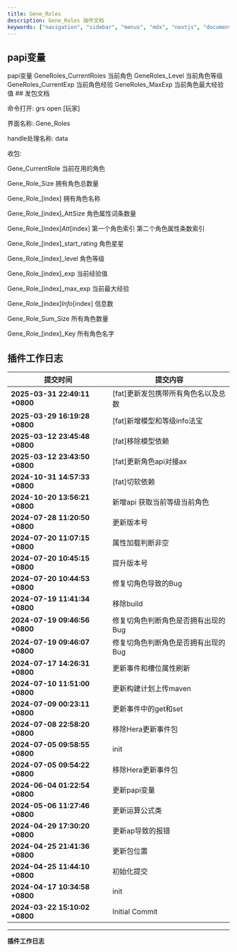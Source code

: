 ```yaml
---
title: Gene_Roles
description: Gene_Roles 插件文档
keywords: ["navigation", "sidebar", "menus", "mdx", "nextjs", "documents"]
---
```



## papi变量
<Step>
papi变量
GeneRoles_CurrentRoles 当前角色
GeneRoles_Level 当前角色等级
GeneRoles_CurrentExp 当前角色经验
GeneRoles_MaxExp 当前角色最大经验值
</Step>
## 发包文档

<Step>
<StepItem title="命令打开">

命令打开: grs open [玩家]

界面名称: Gene_Roles

handle处理名称: data

收包:

Gene_CurrentRole 当前在用的角色

Gene_Role_Size 拥有角色总数量

Gene_Role_[index] 拥有角色名称

Gene_Role_[index]_AttSize 角色属性词条数量

Gene_Role_[index]_Att_[index] 第一个角色索引 第二个角色属性条数索引

Gene_Role_[index]_start_rating 角色星星

Gene_Role_[index]_level 角色等级

Gene_Role_[index]_exp 当前经验值

Gene_Role_[index]_max_exp 当前最大经验

Gene_Role_[index]_Info_[index] 信息数

Gene_Role_Sum_Size 所有角色数量

Gene_Role_[index]_Key 所有角色名字


</StepItem>

</Step>

## 插件工作日志

| 提交时间                              | 提交内容                                                                          |
|--------------------------------------|---------------------------------------------------------------------------------|
| **2025-03-31 22:49:11 +0800** | [fat]更新发包携带所有角色名以及总数 |
| **2025-03-29 16:19:28 +0800** | [fat]新增模型和等级info法宝 |
| **2025-03-12 23:45:48 +0800** | [fat]移除模型依赖 |
| **2025-03-12 23:43:50 +0800** | [fat]更新角色api对接ax |
| **2024-10-31 14:57:33 +0800** | [fat]切软依赖 |
| **2024-10-20 13:56:21 +0800** | 新增api 获取当前等级当前角色 |
| **2024-07-28 11:20:50 +0800** | 更新版本号 |
| **2024-07-20 11:07:15 +0800** | 属性加载判断非空 |
| **2024-07-20 10:45:15 +0800** | 提升版本号 |
| **2024-07-20 10:44:53 +0800** | 修复切角色导致的Bug |
| **2024-07-19 11:41:34 +0800** | 移除build |
| **2024-07-19 09:46:56 +0800** | 修复切角色判断角色是否拥有出现的Bug |
| **2024-07-19 09:46:07 +0800** | 修复切角色判断角色是否拥有出现的Bug |
| **2024-07-17 14:26:31 +0800** | 更新事件和槽位属性刷新 |
| **2024-07-10 11:51:00 +0800** | 更新构建计划上传maven |
| **2024-07-09 00:23:11 +0800** | 更新事件中的get和set |
| **2024-07-08 22:58:20 +0800** | 移除Hera更新事件包 |
| **2024-07-05 09:58:55 +0800** | init |
| **2024-07-05 09:54:22 +0800** | 移除Hera更新事件包 |
| **2024-06-04 01:22:54 +0800** | 更新papi变量 |
| **2024-05-06 11:27:46 +0800** | 更新运算公式类 |
| **2024-04-29 17:30:20 +0800** | 更新ap导致的报错 |
| **2024-04-25 21:41:36 +0800** | 更新包位置 |
| **2024-04-25 11:44:10 +0800** | 初始化提交 |
| **2024-04-17 10:34:58 +0800** | init |
| **2024-03-22 15:10:02 +0800** | Initial Commit |

---
**插件工作日志**


